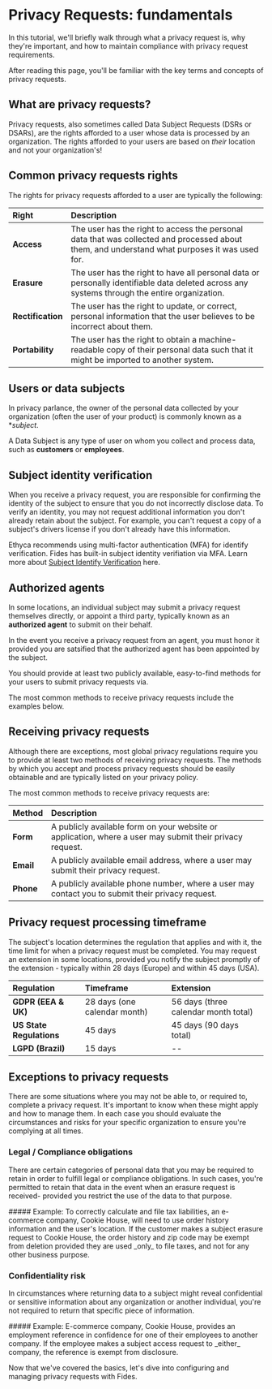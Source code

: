 
# Privacy Requests: fundamentals

<TutorialKey duration="5" product="Fides" topic="Privacy Requests"/>


In this tutorial, we'll briefly walk through what a privacy request is, why they're important, and how to maintain compliance with privacy request requirements.

After reading this page, you'll be familiar with the key terms and concepts of privacy requests.

## What are privacy requests?

Privacy requests, also sometimes called Data Subject Requests (DSRs or DSARs), are the rights afforded to a user whose data is processed by an organization. 
<Callout type="info" emoji="">The rights afforded to your users are based on _their_ location and not your organization's!</Callout>

## Common privacy requests rights
The rights for privacy requests afforded to a user are typically the following:

| Right                                 | Description                                                                                                               |
| :------------------------------------ | :------------------------------------------------------------------------------------------------------------------------	|
| **Access**    						| The user has the right to access the personal data that was collected and processed about them, and understand what purposes it was used for.          |
| **Erasure**    						| The user has the right to have all personal data or personally identifiable data deleted across any systems through the entire organization. 
| **Rectification**    					| The user has the right to update, or correct, personal information that the user believes to be incorrect about them.                      	|
| **Portability**    					| The user has the right to obtain a machine-readable copy of their personal data such that it might be imported to another system. |

## Users or data subjects
In privacy parlance, the owner of the personal data collected by your organization (often the user of your product) is commonly known as a **subject*.

<Callout type="info" emoji="">A Data Subject is any type of user on whom you collect and process data, such as **customers** or **employees**.</Callout>

## Subject identity verification
When you receive a privacy request, you are responsible for confirming the identity of the subject to ensure that you do not incorrectly disclose data. To verify an identity, you may not request additional information you don't already retain about the subject. For example, you can't request a copy of a subject's drivers license if you don't already have this information. 

<Callout emoji="" type="info">Ethyca recommends using multi-factor authentication (MFA) for identify verification. Fides has built-in subject identity verifiation via MFA.  Learn more about [Subject Identify Verification](#LINK) here.</Callout>


## Authorized agents
In some locations, an individual subject may submit a privacy request themselves directly, or appoint a third party, typically known as an **authorized agent** to submit on their behalf.

In the event you receive a privacy request from an agent, you must honor it provided you are satsified that the authorized agent has been appointed by the subject.

<Callout emoji="" type="info">You should provide at least two publicly available, easy-to-find methods for your users to submit privacy requests via.</Callout>

The most common methods to receive privacy requests include the examples below.


## Receiving privacy requests
Although there are exceptions, most global privacy regulations require you to provide at least two methods of receiving privacy requests. The methods by which you accept and process privacy requests should be easily obtainable and are typically listed on your privacy policy.


The most common methods to receive privacy requests are:

| Method                                 | Description                                                                                                               |
| :------------------------------------ | :------------------------------------------------------------------------------------------------------------------------	|
| **Form**    						| A publicly available form on your website or application, where a user may submit their privacy request.          |
| **Email**    						| A publicly available email address, where a user may submit their privacy request. |
| **Phone**    						| A publicly available phone number, where a user may contact you to submit their privacy request.           |


## Privacy request processing timeframe
The subject's location determines the regulation that applies and with it, the time limit for when a privacy request must be completed. You may request an extension in some locations, provided you notify the subject promptly of the extension - typically within 28 days (Europe) and within 45 days (USA).

| Regulation                        | Timeframe                     | Extension                             | 
| :-------------------------------- | :-----------------------------| :------------------------------------	|
| **GDPR (EEA & UK)**				| 28 days (one calendar month)  | 56 days (three calendar month total)	|
| **US State Regulations**			| 45 days 						| 45 days (90 days total)				|
| **LGPD (Brazil)**    				| 15 days						| --									|											

## Exceptions to privacy requests
There are some situations where you may not be able to, or required to, complete a privacy request. It's important to know when these might apply and how to manage them. In each case you should evaluate the circumstances and risks for your specific organization to ensure you're complying at all times.

### Legal / Compliance obligations
There are certain categories of personal data that you may be required to retain in order to fulfill legal or compliance obligations. In such cases, you're permitted to retain that data in the event when an erasure request is received- provided you restrict the use of the data to that purpose.

<Callout type="info" emoji="">
##### Example:
To correctly calculate and file tax liabilities, an e-commerce company, Cookie House, will need to use order history information and the user's location. If the customer makes a subject erasure request to Cookie House, the order history and zip code may be exempt from deletion provided they are used _only_ to file taxes, and not for any other business purpose.
</Callout>

### Confidentiality risk
In circumstances where returning data to a subject might reveal confidential or sensitive information about any organization or another individual, you're not required to return that specific piece of information. 

<Callout type="info" emoji="">
##### Example:
E-commerce company, Cookie House, provides an employment reference in confidence for one of their employees to another company. If the employee makes a subject access request to _either_ company, the reference is exempt from disclosure.
</Callout>


Now that we've covered the basics, let's dive into configuring and managing privacy requests with Fides.
